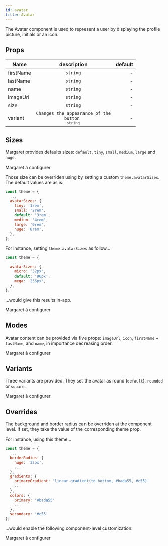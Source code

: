 ```yaml
---
id: avatar
title: Avatar
---
```


The Avatar component is used to represent a user by displaying the profile picture, initials or an icon.

## Props

| Name      |                           description                           | default |
| --------- | :-------------------------------------------------------------: | ------: |
| firstName |                            `string`                             |       - |
| lastName  |                            `string`                             |       - |
| name      |                            `string`                             |       - |
| imageUrl  |                            `string`                             |       - |
| size      |                            `string`                             |       - |
| variant   | <code>Changes the appearance of the button <br/>`string`</code> |       - |

## Sizes

Margaret provides defaults sizes: `default`, `tiny`, `small`, `medium`, `large` and `huge`.


<div
  style={{
    border: '1px solid #dedede',
    padding: '10px',
    marginBottom: '20px',
  }}
>
  Margaret à configurer
</div>

Those size can be overriden using by setting a custom `theme.avatarSizes`. The default
values are as is:

```js title="theme.js"
const theme = {
  ...
  avatarSizes: {
    tiny: '1rem',
    small: '2rem',
    default: '3rem',
    medium: '4rem',
    large: '6rem',
    huge: '8rem',
  },
};
```

For instance, setting `theme.avatarSizes` as follow…

```js title="theme.js"
const theme = {
  ...
  avatarSizes: {
    micro: '32px',
    default: '96px',
    mega: '256px',
  },
};
```

…would give this results in-app.

<div
  style={{
    border: '1px solid #dedede',
    padding: '10px',
    marginBottom: '20px',
  }}
>
  Margaret à configurer
</div>

## Modes

Avatar content can be provided via five props: `imageUrl`, `icon`, `firstName` + `lastName`, and `name`, in importance decreasing order.

<div
  style={{
    border: '1px solid #dedede',
    padding: '10px',
    marginBottom: '20px',
  }}
>
  Margaret à configurer
</div>

## Variants

Three variants are provided. They set the avatar as round (`default`), `rounded` or `square`.

<div
  style={{
    border: '1px solid #dedede',
    padding: '10px',
    marginBottom: '20px',
  }}
>
  Margaret à configurer
</div>

## Overrides

The background and border radius can be overriden at the component level.
If set, they take the value of the corresponding theme prop.

For instance, using this theme…

```js title="theme.js"
const theme = {
  ...
  borderRadius: {
    huge: '32px',
    ...
  },
  gradients: {
    primaryGradient: 'linear-gradient(to bottom, #bada55, #c55)'
    ...
  },
  colors: {
    primary: '#bada55'
    ...
  },
  secondary: '#c55'
};
```

…would enable the following component-level customization:

<div
  style={{
    border: '1px solid #dedede',
    padding: '10px',
    marginBottom: '20px',
  }}
>
  Margaret à configurer
</div>

